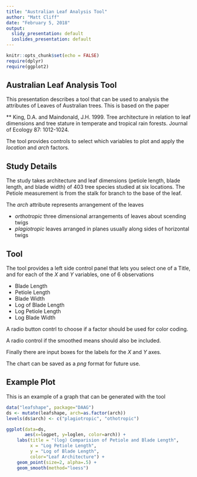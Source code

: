 ```yaml
---
title: "Australian Leaf Analysis Tool"
author: "Matt Cliff"
date: "February 5, 2018"
output:
  slidy_presentation: default
  ioslides_presentation: default
---
```


```r
knitr::opts_chunk$set(echo = FALSE)
require(dplyr)
require(ggplot2)
```

## Australian Leaf Analysis Tool

This presentation describes a tool that can be used to analysis the attributes of Leaves of Australian trees.  This is based on the paper

** King, D.A. and Maindonald, J.H. 1999. Tree architecture in relation to leaf dimensions and tree stature in temperate and tropical rain forests. Journal of Ecology 87: 1012-1024.

The tool provides controls to select which variables to plot and apply the *location* and *arch* factors.

## Study Details

The study takes architecture and leaf dimensions (petiole length, blade length, and blade width) of 403 tree species studied at six locations. The Petiole measurement is from the stalk for branch to the base of the leaf.


The *arch* attribute represents arrangement of the leaves

* *orthotropic* three dimensional arrangements of leaves about scending twigs
* *plagiotropic* leaves arranged in planes usually along sides of horizontal twigs


## Tool

The tool provides a left side control panel that lets you select one of a Title, and for each of the *X* and *Y* variables, one of 6 observations 

* Blade Length
* Petiole Length
* Blade Width
* Log of Blade Length
* Log Petiole Length
* Log Blade Width

A radio button contrl to choose if a factor should be used for color coding.

A radio control if the smoothed means should also be included.

Finally there are input boxes for the labels for the *X* and *Y* axes.

The chart can be saved as a *png* format for future use.

## Example Plot
This is an example of a graph that can be generated with the tool

```r
data("leafshape", package="DAAG")
ds <- mutate(leafshape, arch=as.factor(arch))
levels(ds$arch) <- c("plagiotropic", "othotropic")

ggplot(data=ds, 
       aes(x=logpet, y=loglen, color=arch)) +
    labs(title = "(log) Comparision of Petiole and Blade Length",
         x = "Log Petiole Length", 
         y = "Log of Blade Length",
         color="Leaf Architecture") +
    geom_point(size=2, alpha=.5) +
    geom_smooth(method="loess")
```

